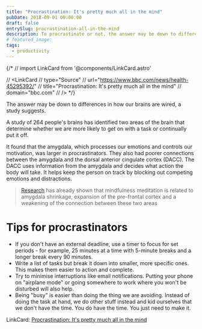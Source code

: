 ```yaml
---
title: "Procrastination: It's pretty much all in the mind"
pubDate: 2018-09-01 00:00:00
draft: false
entrySlug: procrastination-all-in-the-mind
description: To procrastinate or not, the answer may be down to differences in how our brains are wired, a study suggests.
# featured_image:
tags:
  - productivity
---
```


{/* // import LinkCard from '@components/LinkCard.astro'

// <LinkCard
// type="Source"
// url="https://www.bbc.com/news/health-45295392/"
// title="Procrastination: It's pretty much all in the mind"
// domain="bbc.com"
// /> */}

The answer may be down to differences in how our brains are wired, a study suggests.

A study of 264 people's brains has identified two areas of the brain that determine whether we are more likely to get on with a task or continually put it off.

It found that the amygdala, which processes our emotions and controls our motivation, was larger in procrastinators. They also had poorer connections between the amygdala and the dorsal anterior cingulate cortex (DACC). The DACC uses information from the amygdala and decides what action the body will take. It helps keep the person on track by blocking out competing emotions and distractions.

> [Research](http://journals.plos.org/plosone/article?id=10.1371/journal.pone.0064574) has already shown that mindfulness meditation is related to amygdala shrinkage, expansion of the pre-frontal cortex and a weakening of the connection between these two areas

# Tips for procrastinators

- If you don't have an external deadline, use a timer to focus for set periods - for example, 25 minutes at a time with 5-minute breaks and a longer break every 90 minutes.
- Write a list of tasks but break it down into smaller, more specific ones. This makes them easier to action and complete.
- Try to minimise interruptions like email notifications. Putting your phone on "airplane mode" or going somewhere to work where you won't be disturbed will also help.
- Being "busy" is easier than doing the thing we are avoiding. Instead of doing the task at hand, we do other stuff instead and kid ourselves that we don't have the time. You do have the time. You just need to make it.

LinkCard: [Procrastination: It's pretty much all in the mind](https://www.bbc.com/news/health-45295392/)
